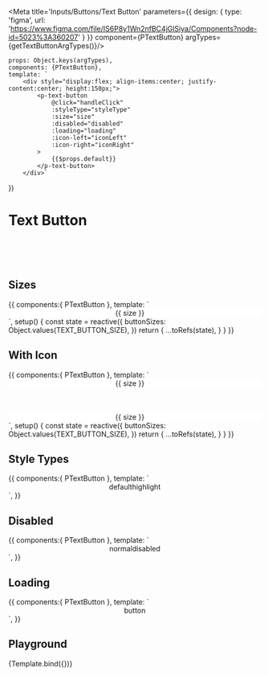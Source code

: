 
<Meta title='Inputs/Buttons/Text Button' parameters={{
    design: {
        type: 'figma',
        url: 'https://www.figma.com/file/IS6P8y1Wn2nfBC4jGlSiya/Components?node-id=5023%3A360207'
    }
}} component={PTextButton} argTypes={getTextButtonArgTypes()}/>

    props: Object.keys(argTypes),
    components: {PTextButton},
    template: `
        <div style="display:flex; align-items:center; justify-content:center; height:150px;">
            <p-text-button
                @click="handleClick"
                :styleType="styleType"
                :size="size"
                :disabled="disabled"
                :loading="loading"
                :icon-left="iconLeft"
                :icon-right="iconRight"
            >
                {{$props.default}}
            </p-text-button>
        </div>`
})

# Text Button

<br/>
<br/>
<br/>

## Sizes
<Canvas>
    <Story name='Sizes'>
        {{
            components:{ PTextButton },
            template: `
                <div style="display:flex; align-items:center; justify-content:center; background-color: white">
                    <p-text-button v-for="size in buttonSizes" style-type="default" style="margin-right: 20px" :size="size">
                        {{ size }}
                    </p-text-button>
                </div>`,
            setup() {
                const state = reactive({
                    buttonSizes: Object.values(TEXT_BUTTON_SIZE),
                })
                return {
                    ...toRefs(state),
                }
            }
        }}
    </Story>
</Canvas>


## With Icon
<Canvas>
    <Story name='With Icon'>
        {{
            components:{ PTextButton },
            template: `
                <div>
                    <div style="display:flex; align-items:center; justify-content:center; background-color: white">
                        <p-text-button v-for="size in buttonSizes" style-type="default" style="margin-right: 20px" :size="size" icon-left="ic_plus_bold">
                            {{ size }}
                        </p-text-button>
                    </div>
                    <div style="display:flex; align-items:center; justify-content:center; margin-top: 50px; background-color: white">
                        <p-text-button v-for="size in buttonSizes" style-type="default" style="margin-right: 20px" :size="size" icon-right="ic_plus_bold">
                            {{ size }}
                        </p-text-button>
                    </div>
                </div>
`,
            setup() {
                const state = reactive({
                    buttonSizes: Object.values(TEXT_BUTTON_SIZE),
                })
                return {
                    ...toRefs(state),
                }
            }
        }}
    </Story>
</Canvas>

## Style Types
<Canvas>
    <Story name='Style Types'>
        {{
            components:{ PTextButton },
            template: `
                <div style="display: flex; align-items: center; justify-content: center">
                    <p-text-button style-type="default">
                        default
                    </p-text-button>
                    <p-text-button style-type="highlight">
                        highlight
                    </p-text-button>
                </div>`,
        }}
    </Story>
</Canvas>


## Disabled
<Canvas>
    <Story name='Disabled'>
        {{
            components:{ PTextButton },
            template: `
                <div style="display:flex; align-items:center; justify-content:center;">
                    <p-text-button>
                        normal
                    </p-text-button>
                    <p-text-button disabled>
                        disabled
                    </p-text-button>
                </div>`,
        }}
    </Story>
</Canvas>

## Loading
<Canvas>
    <Story name='Loading'>
        {{
            components:{ PTextButton },
            template: `
                <div style="display:flex; align-items:center; justify-content:center;">
                    <p-text-button :loading="true">
                        button
                    </p-text-button>
                </div>`,
        }}
    </Story>
</Canvas>


## Playground

<Canvas>
    <Story name="Playground" height="150px">
        {Template.bind({})}
    </Story>
</Canvas>

<ArgsTable story="Playground" />

